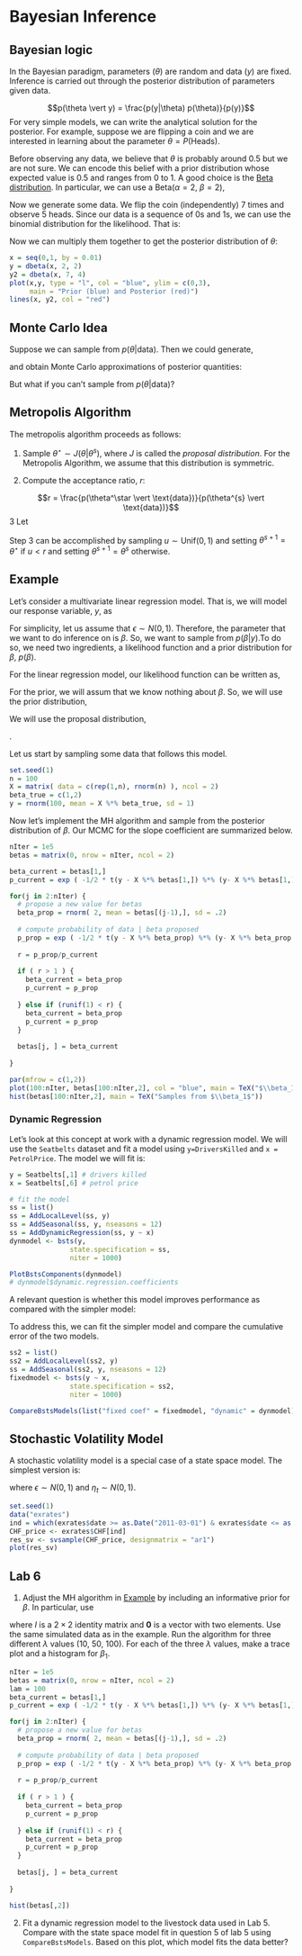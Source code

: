 # Bayesian Inference 

## Bayesian logic

In the Bayesian paradigm, parameters ($\theta$) are random and data ($y$) are fixed. Inference is carried out through the posterior distribution of parameters given data.

$$p(\theta \vert y) = \frac{p(y|\theta) p(\theta)}{p(y)}$$
For very simple models, we can write the analytical solution for the posterior. For example, suppose we are flipping a coin and we are interested in learning about the parameter $\theta = P(\text{Heads})$. 

Before observing any data, we believe that $\theta$ is probably around 0.5 but we are not sure. We can encode this belief with a prior distribution whose expected value is 0.5 and ranges from 0 to 1. A good choice is the [Beta distribution](https://en.wikipedia.org/wiki/Beta_distribution). In particular, we can use a Beta($\alpha = 2$, $\beta = 2$),

\begin{align}
p(\theta) = 6\theta (1-\theta).
\end{align}

Now we generate some data. We flip the coin (independently) 7 times and observe 5 heads. Since our data is a sequence of 0s and 1s, we can use the binomial distribution for the likelihood. That is:

\begin{align}
p(y_1, \ldots y_7 \vert \theta) &= {7 \choose 5}  \theta^5 (1-\theta)^2.
\end{align}

Now we can multiply them together to get the posterior distribution of $\theta$:

\begin{align}
p(\theta \vert y) &= \frac{p(y|\theta) p(\theta)}{p(y)} \\
&= \theta^5 (1-\theta)^2 \times \theta (1-\theta) \times 6/p(y) \\
&= \theta^6 (1-\theta)^3 \times 6/p(y) \\
&= \text{Beta}(7,4)
\end{align}

```r
x = seq(0,1, by = 0.01)
y = dbeta(x, 2, 2)
y2 = dbeta(x, 7, 4)
plot(x,y, type = "l", col = "blue", ylim = c(0,3),
     main = "Prior (blue) and Posterior (red)")
lines(x, y2, col = "red")
```

## Monte Carlo Idea

Suppose we can sample from $p(\theta \vert \text{data})$. Then we could generate,

\begin{align}
\theta^{1},\ldots,\theta^{S} \sim p(\theta | \text{data})
\end{align}

and obtain Monte Carlo approximations of posterior quantities:

\begin{align}
E(g(\theta) \vert \text{data}) \approx \frac{1}{S} \sum_{i=1}^S g(\theta^i).
\end{align}

But what if you can't sample from $p(\theta \vert \text{data})$?

## Metropolis Algorithm

The metropolis algorithm proceeds as follows:

1. Sample $\theta^{\star} \sim J(\theta \vert \theta^{s})$, where $J$ is called the *proposal distribution*. For the Metropolis Algorithm, we assume that this distribution is symmetric. 

2. Compute the acceptance ratio, $r$:


$$r = \frac{p(\theta^\star \vert \text{data})}{p(\theta^{s} \vert \text{data})}$$
3 Let

\begin{equation}
  \theta^{s+1} =
    \begin{cases}
      \theta^{\star} & \text{with prob min}(r,1) \\
      \theta^{s} & \text{otherwise}
    \end{cases}       
\end{equation}


Step 3 can be accomplished by sampling $u \sim \text{Unif}(0,1)$ and setting $\theta^{s+1} = \theta^\star$ if $u < r$ and setting $\theta^{s+1} = \theta^s$ otherwise.

## Example

Let's consider a multivariate linear regression model. That is, we will model our response variable, $y$, as

\begin{align}
y = X\beta + \epsilon.
\end{align}

For simplicity, let us assume that $\epsilon \sim N(0,1)$. Therefore, the parameter that we want to do inference on is $\beta$. So, we want to sample from $p(\beta \vert y)$.To do so, we need two ingredients, a likelihood function and a prior distribution for $\beta$, $p(\beta)$.

\begin{align}
p(\beta \vert y) &\propto p(y \vert \beta) p(\beta) \\
&= \text{likelihood} \times \text{prior}
\end{align}

For the linear regression model, our likelihood function can be written as,

\begin{align}
p(y \vert \beta) = (2\pi \sigma)^{-n/2} \exp{\bigg( -\frac{1}{2 \sigma^2} (y - X \beta)^T (y - X \beta) \bigg)}.
\end{align}

For the prior, we will assum that we know nothing about $\beta$. So, we will use the prior distribution,

\begin{align}
p( \beta) \propto 1.
\end{align}

We will use the proposal distribution,

\begin{align}
J(\theta^{\star} \vert \theta) \sim N(\theta, cI)
\end{align}.

Let us start by sampling some data that follows this model.

```r
set.seed(1)
n = 100
X = matrix( data = c(rep(1,n), rnorm(n) ), ncol = 2)
beta_true = c(1,2)
y = rnorm(100, mean = X %*% beta_true, sd = 1)
```

Now let's implement the MH algorithm and sample from the posterior distribution of $\beta$. Our MCMC for the slope coefficient are summarized below.

```r
nIter = 1e5
betas = matrix(0, nrow = nIter, ncol = 2)

beta_current = betas[1,]
p_current = exp ( -1/2 * t(y - X %*% betas[1,]) %*% (y- X %*% betas[1,] ))

for(j in 2:nIter) {
  # propose a new value for betas
  beta_prop = rnorm( 2, mean = betas[(j-1),], sd = .2)
  
  # compute probability of data | beta proposed
  p_prop = exp ( -1/2 * t(y - X %*% beta_prop) %*% (y- X %*% beta_prop ))
  
  r = p_prop/p_current
  
  if ( r > 1 ) {
    beta_current = beta_prop
    p_current = p_prop
    
  } else if (runif(1) < r) {
    beta_current = beta_prop
    p_current = p_prop
  }
  
  betas[j, ] = beta_current
  
}
```

```r
par(mfrow = c(1,2))
plot(100:nIter, betas[100:nIter,2], col = "blue", main = TeX("$\\beta_1$ Trace Plot"), cex = 0.01)
hist(betas[100:nIter,2], main = TeX("Samples from $\\beta_1$"))
```

### Dynamic Regression

Let's look at this concept at work with a dynamic regression model. We will use the `Seatbelts` dataset and fit a model using `y=DriversKilled` and `x = PetrolPrice`. The model we will fit is:

\begin{align}
y_t &= \mu_t + \beta_t x_t + \epsilon_t \\
\mu_t &= \mu_{t-1} + \eta_t \\
\beta_t &= \beta_{t-1} + \tau_t 
\end{align}


```r
y = Seatbelts[,1] # drivers killed
x = Seatbelts[,6] # petrol price

# fit the model
ss = list()
ss = AddLocalLevel(ss, y)
ss = AddSeasonal(ss, y, nseasons = 12)
ss = AddDynamicRegression(ss, y ~ x)
dynmodel <- bsts(y,
               state.specification = ss,
               niter = 1000)

PlotBstsComponents(dynmodel)
# dynmodel$dynamic.regression.coefficients
```

A relevant question is whether this model improves performance as compared with the simpler model:

\begin{align}
y_t &= \mu_t + \beta x_t + \epsilon_t \\
\mu_t &= \mu_{t-1} + \eta_t.
\end{align}

To address this, we can fit the simpler model and compare the cumulative error of the two models.

```r
ss2 = list()
ss2 = AddLocalLevel(ss2, y)
ss = AddSeasonal(ss2, y, nseasons = 12)
fixedmodel <- bsts(y ~ x,
               state.specification = ss2,
               niter = 1000)

CompareBstsModels(list("fixed coef" = fixedmodel, "dynamic" = dynmodel))
```


## Stochastic Volatility Model

A stochastic volatility model is a special case of a state space model. The simplest version is:

\begin{align}
y_t &= \beta_0 + \beta_1 y_{t-1} + \exp(h_t/2) \epsilon_t \\
h_t &= \mu + \phi(h_{t-1} - \mu) + \sigma \eta_t
\end{align}

where $\epsilon \sim N(0,1)$ and $\eta_t \sim N(0,1)$.

```r
set.seed(1)
data("exrates")
ind = which(exrates$date >= as.Date("2011-03-01") & exrates$date <= as.Date("2012-03-01"))
CHF_price <- exrates$CHF[ind]
res_sv <- svsample(CHF_price, designmatrix = "ar1")
plot(res_sv)
```

## Lab 6

1. Adjust the MH algorithm in [Example] by including an informative prior for $\beta$. In particular, use 

\begin{align}
p(\beta) \sim N(\mathbf{0}, \frac{1}{\lambda} I),
\end{align}

where $I$ is a $2 \times 2$ identity matrix and $\mathbf{0}$ is a vector with two elements. Use the same simulated data as in the example. Run the algorithm for three different $\lambda$ values (10, 50, 100). For each of the three $\lambda$ values, make a trace plot and a histogram for $\beta_1$.

```r
nIter = 1e5
betas = matrix(0, nrow = nIter, ncol = 2)
lam = 100
beta_current = betas[1,]
p_current = exp ( -1/2 * t(y - X %*% betas[1,]) %*% (y- X %*% betas[1,] ) - lam/2 * t(betas[1,]) %*% betas[1,]  )

for(j in 2:nIter) {
  # propose a new value for betas
  beta_prop = rnorm( 2, mean = betas[(j-1),], sd = .2)
  
  # compute probability of data | beta proposed
  p_prop = exp ( -1/2 * t(y - X %*% beta_prop) %*% (y- X %*% beta_prop ) - lam/2 * t(beta_prop) %*% beta_prop)
  
  r = p_prop/p_current
  
  if ( r > 1 ) {
    beta_current = beta_prop
    p_current = p_prop
    
  } else if (runif(1) < r) {
    beta_current = beta_prop
    p_current = p_prop
  }
  
  betas[j, ] = beta_current
  
}

hist(betas[,2])
```

2. Fit a dynamic regression model to the livestock data used in Lab 5. Compare with the state space model fit in question 5 of lab 5 using `CompareBstsModels`. Based on this plot, which model fits the data better?
